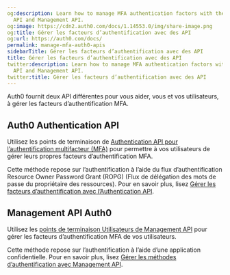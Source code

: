 ```yaml
---
og:description: Learn how to manage MFA authentication factors with the Authentication
  API and Management API.
og:image: https://cdn2.auth0.com/docs/1.14553.0/img/share-image.png
og:title: Gérer les facteurs d’authentification avec des API
og:url: https://auth0.com/docs/
permalink: manage-mfa-auth0-apis
sidebarTitle: Gérer les facteurs d’authentification avec des API
title: Gérer les facteurs d’authentification avec des API
twitter:description: Learn how to manage MFA authentication factors with the Authentication
  API and Management API.
twitter:title: Gérer les facteurs d’authentification avec des API
---
```


Auth0 fournit deux API différentes pour vous aider, vous et vos utilisateurs, à gérer les facteurs d’authentification MFA.

## Auth0 Authentication API

Utilisez les points de terminaison de [Authentication API pour l’authentification multifacteur (MFA)](https://auth0.com/docs/api/authentication#multi-factor-authentication) pour permettre à vos utilisateurs de gérer leurs propres facteurs d’authentification MFA.

Cette méthode repose sur l’authentification à l’aide du flux d’authentification Resource Owner Password Grant (ROPG) (Flux de délégation des mots de passe du propriétaire des ressources). Pour en savoir plus, lisez [Gérer les facteurs d’authentification avec l’Authentication API](/manage-authentication-factors-with-auth0-apis/manage-authentication-methods-with-management-api).

## Management API Auth0

Utilisez les [points de terminaison Utilisateurs de Management API](https://auth0.com/docs/api/management/v2) pour gérer les facteurs d’authentification MFA de vos utilisateurs.

Cette méthode repose sur l’authentification à l’aide d’une application confidentielle. Pour en savoir plus, lisez [Gérer les méthodes d’authentification avec Management API](/manage-authentication-factors-with-auth0-apis/manage-authentication-methods-with-management-api).